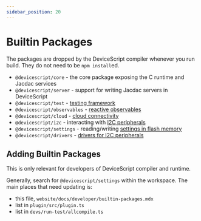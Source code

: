 ```yaml
---
sidebar_position: 20
---
```


# Builtin Packages

The packages are dropped by the DeviceScript compiler whenever you run build.
They do not need to be `npm install`ed.

-   `@devicescript/core` - the core package exposing the C runtime and Jacdac services
-   `@devicescript/server` - support for writing Jacdac servers in DeviceScript
-   `@devicescript/test` - [testing framework](/developer/testing)
-   `@devicescript/observables` - [reactive observables](/developer/observables)
-   `@devicescript/cloud` - [cloud connectivity](/developer/cloud)
-   `@devicescript/i2c` - interacting with [I2C peripherals](/developer/i2c)
-   `@devicescript/settings` - reading/writing [settings in flash memory](/developer/settings)
-   `@devicescript/drivers` - [drivers for I2C peripherals](/developer/drivers)

## Adding Builtin Packages

This is only relevant for developers of DeviceScript compiler and runtime.

Generally, search for `@devicescript/settings` within the workspace.
The main places that need updating is:

-   this file, `website/docs/developer/builtin-packages.mdx`
-   list in `plugin/src/plugin.ts`
-   list in `devs/run-test/allcompile.ts`
